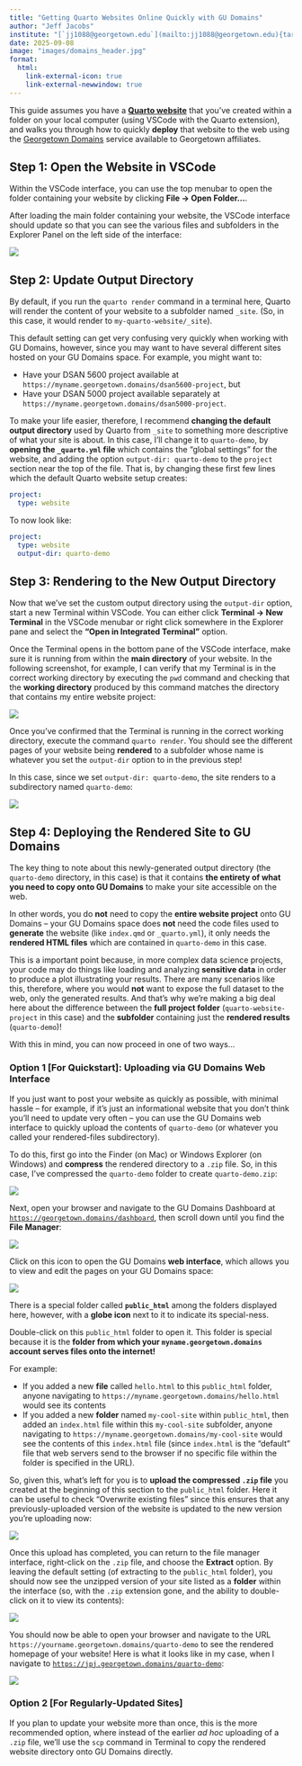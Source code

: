 ```yaml
---
title: "Getting Quarto Websites Online Quickly with GU Domains"
author: "Jeff Jacobs"
institute: "[`jj1088@georgetown.edu`](mailto:jj1088@georgetown.edu){target='_blank'}"
date: 2025-09-08
image: "images/domains_header.jpg"
format:
  html:
    link-external-icon: true
    link-external-newwindow: true
---
```


This guide assumes you have a **[Quarto website](https://quarto.org/docs/websites/)** that you've created within a folder on your local computer (using VSCode with the Quarto extension), and walks you through how to quickly **deploy** that website to the web using the [Georgetown Domains](https://georgetown.domains/) service available to Georgetown affiliates.

## Step 1: Open the Website in VSCode

Within the VSCode interface, you can use the top menubar to open the folder containing your website by clicking **File &rarr; Open Folder...**.

After loading the main folder containing your website, the VSCode interface should update so that you can see the various files and subfolders in the Explorer Panel on the left side of the interface:

![](images/quarto_start.jpg){fig-align="center"}

## Step 2: Update Output Directory

By default, if you run the `quarto render` command in a terminal here, Quarto will render the content of your website to a subfolder named `_site`. (So, in this case, it would render to `my-quarto-website/_site`).

This default setting can get very confusing very quickly when working with GU Domains, however, since you may want to have several different sites hosted on your GU Domains space. For example, you might want to:

* Have your DSAN 5600 project available at `https://myname.georgetown.domains/dsan5600-project`, but
* Have your DSAN 5000 project available separately at `https://myname.georgetown.domains/dsan5000-project`.

To make your life easier, therefore, I recommend **changing the default output directory** used by Quarto from `_site` to something more descriptive of what your site is about. In this case, I'll change it to `quarto-demo`, by **opening the `_quarto.yml` file** which contains the "global settings" for the website, and adding the option `output-dir: quarto-demo` to the `project` section near the top of the file. That is, by changing these first few lines which the default Quarto website setup creates:

``` .yml
project:
  type: website
```

To now look like:

``` .yml
project:
  type: website
  output-dir: quarto-demo
```

## Step 3: Rendering to the New Output Directory

Now that we've set the custom output directory using the `output-dir` option, start a new Terminal within VSCode. You can either click **Terminal &rarr; New Terminal** in the VSCode menubar or right click somewhere in the Explorer pane and select the **"Open in Integrated Terminal"** option.

Once the Terminal opens in the bottom pane of the VSCode interface, make sure it is running from within the **main directory** of your website. In the following screenshot, for example, I can verify that my Terminal is in the correct working directory by executing the `pwd` command and checking that the **working directory** produced by this command matches the directory that contains my entire website project:

![](images/pwd.jpg){fig-align="center"}

Once you've confirmed that the Terminal is running in the correct working directory, execute the command `quarto render`. You should see the different pages of your website being **rendered** to a subfolder whose name is whatever you set the `output-dir` option to in the previous step!

In this case, since we set `output-dir: quarto-demo`, the site renders to a subdirectory named `quarto-demo`:

![](images/rendered.jpg){fig-align="center"}

## Step 4: Deploying the Rendered Site to GU Domains

The key thing to note about this newly-generated output directory (the `quarto-demo` directory, in this case) is that it contains **the entirety of what you need to copy onto GU Domains** to make your site accessible on the web.

In other words, you do **not** need to copy the **entire website project** onto GU Domains -- your GU Domains space does **not** need the code files used to **generate** the website (like `index.qmd` or `_quarto.yml`), it only needs the **rendered HTML files** which are contained in `quarto-demo` in this case.

This is a important point because, in more complex data science projects, your code may do things like loading and analyzing **sensitive data** in order to produce a plot illustrating your results. There are many scenarios like this, therefore, where you would **not** want to expose the full dataset to the web, only the generated results. And that's why we're making a big deal here about the difference between the **full project folder** (`quarto-website-project` in this case) and the **subfolder** containing just the **rendered results** (`quarto-demo`)!

With this in mind, you can now proceed in one of two ways...

### Option 1 [For Quickstart]: Uploading via GU Domains Web Interface

If you just want to post your website as quickly as possible, with minimal hassle -- for example, if it's just an informational website that you don't think you'll need to update very often -- you can use the GU Domains web interface to quickly upload the contents of `quarto-demo` (or whatever you called your rendered-files subdirectory).

To do this, first go into the Finder (on Mac) or Windows Explorer (on Windows) and **compress** the rendered directory to a `.zip` file. So, in this case, I've compressed the `quarto-demo` folder to create `quarto-demo.zip`:

![](images/compress.jpg){fig-align="center"}

Next, open your browser and navigate to the GU Domains Dashboard at [`https://georgetown.domains/dashboard`](https://georgetown.domains/dashboard), then scroll down until you find the **File Manager**:

![](images/file_manager.jpg){fig-align="center"}

Click on this icon to open the GU Domains **web interface**, which allows you to view and edit the pages on your GU Domains space:

![](images/manager_home.jpg){fig-align="center"}

There is a special folder called **`public_html`** among the folders displayed here, however, with a **globe icon** next to it to indicate its special-ness.

Double-click on this `public_html` folder to open it. This folder is special because it is the **folder from which your `myname.georgetown.domains` account serves files onto the internet!**

For example:

* If you added a new **file** called `hello.html` to this `public_html` folder, anyone navigating to `https://myname.georgetown.domains/hello.html` would see its contents
* If you added a new **folder** named `my-cool-site` within `public_html`, then added an `index.html` file within this `my-cool-site` subfolder, anyone navigating to `https://myname.georgetown.domains/my-cool-site` would see the contents of this `index.html` file (since `index.html` is the "default" file that web servers send to the browser if no specific file within the folder is specified in the URL).

So, given this, what's left for you is to **upload the compressed `.zip` file** you created at the beginning of this section to the `public_html` folder. Here it can be useful to check "Overwrite existing files" since this ensures that any previously-uploaded version of the website is updated to the new version you're uploading now:

![](images/upload.jpg){fig-align="center"}

Once this upload has completed, you can return to the file manager interface, right-click on the `.zip` file, and choose the **Extract** option. By leaving the default setting (of extracting to the `public_html` folder), you should now see the unzipped version of your site listed as a **folder** within the interface (so, with the `.zip` extension gone, and the ability to double-click on it to view its contents):

![](images/extracted.jpg){fig-align="center"}

You should now be able to open your browser and navigate to the URL `https://yourname.georgetown.domains/quarto-demo` to see the rendered homepage of your website! Here is what it looks like in my case, when I navigate to [`https://jpj.georgetown.domains/quarto-demo`](https://jpj.georgetown.domains/quarto-demo):

![](images/on_web.jpg){fig-align="center"}

### Option 2 [For Regularly-Updated Sites]

If you plan to update your website more than once, this is the more recommended option, where instead of the earlier *ad hoc* uploading of a `.zip` file, we'll use the `scp` command in Terminal to copy the rendered website directory onto GU Domains directly.
